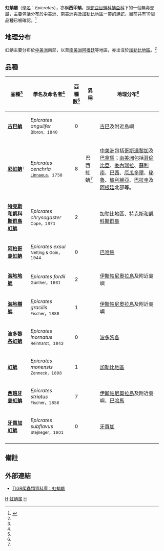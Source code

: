 {{Automatic taxobox
| taxon = Epicrates
| image = EpicratesCenchriaCenchria2.jpg
| image_caption = [[彩虹蚺|彩虹蚺]]（''Epicrates cenchria''）
| authority = Wagler，1830
| synonyms = * ''Epicrates'' - Wagler，1830
* ''Chilabothrus'' - A.M.C. Duméril & Bibron，1844
* ''Cliftia'' - Gray，1849
* ''Epicarsius'' - Fischer，1856
* ''Homalochilus'' - Fischer，1856
* ''Piesigaster'' - Seoane，1881
* ''Epicrates'' - Boulenger，1893
* ''Boella'' - H.M. Smith & Chiszar，1992<ref name="McD99">McDiarmid RW、Campbell JA、Touré T：《Snake Species of the World: A Taxonomic and Geographic Reference, vol. 1》頁511，Herpetologists' League，1999年。ISBN 1-893777-00-6</ref>}}

'''虹蚺屬'''（[[學名|學名]]：''Epicrates''），亦稱'''西印蚺'''，是[[蛇亞目|蛇亞目]][[蚺科|蚺科]][[蚺亞科|蚺亞科]]下的一個無毒蛇[[屬|屬]]，主要包括分布於[[中美洲|中美洲]]、[[南美洲|南美洲]]與及[[加勒比地區|加勒比地區]]一帶的蚺蛇，目前共有10個品種已被確認。<ref name="ITIS">{{ITIS|ID=174327|taxon=''Epicrates''|year=2008|date=6 July}}</ref>

==地理分布==
虹蚺主要分布於[[中美洲|中美洲]]南部，以至[[南美洲|南美洲]][[阿根廷|阿根廷]]等地區，亦出沒於[[加勒比地區|加勒比地區]]。<ref name="McD99"/>

==品種==
{|cellspacing=0 cellpadding=2 border=1 style="border-collapse: collapse;"
!bgcolor="#f0f0f0"|品種<ref name="ITIS"/>
!bgcolor="#f0f0f0"|學名及命名者<ref name="ITIS"/>
!bgcolor="#f0f0f0"|亞種數<ref name="ITIS"/>
!bgcolor="#f0f0f0"|異稱
!bgcolor="#f0f0f0"|地理分布<ref name="McD99"/>
|-
|'''[[古巴蚺|古巴蚺]]'''
|''Epicrates angulifer''<br /><small>Bibron，1840</small>
|align="center"|0
|
|style="width:40%"|[[古巴|古巴]]及附近島嶼
|-
|'''[[彩虹蚺|彩虹蚺]]'''<font size="-1"><sup>T</sup></font>
|''Epicrates cenchria''<br /><small>[[卡爾·林奈|Linnaeus]]，1758</small>
|align="center"|8
|巴西虹蚺<ref name="ITIS"/>
|[[中美洲|中美洲]]包括[[哥斯達黎加|哥斯達黎加]]及[[巴拿馬|巴拿馬]]；[[南美洲|南美洲]]包括[[哥倫比亞|哥倫比亞]]、[[委內瑞拉|委內瑞拉]]、[[蘇利南|蘇利南]]、[[巴西|巴西]]、[[厄瓜多爾|厄瓜多爾]]、[[秘魯|秘魯]]、[[玻利維亞|玻利維亞]]、[[巴拉圭|巴拉圭]]及[[阿根廷|阿根廷]]北部等。
|-
|'''[[特克斯和凱科斯群島虹蚺|特克斯和凱科斯群島虹蚺]]'''
|''Epicrates chrysogaster''<br /><small>Cope，1871</small>
|align="center"|2
|
|[[加勒比地區|加勒比地區]]、[[特克斯和凱科斯群島|特克斯和凱科斯群島]]
|-
|'''[[阿柏哥島虹蚺|阿柏哥島虹蚺]]'''
|''Epicrates exsul''<br /><small>Netting & Goin，1944</small>
|align="center"|0
|
|[[巴哈馬|巴哈馬]]
|-
|'''[[海地地蚺|海地地蚺]]'''
|''Epicrates fordii''<br /><small>Günther，1861</small>
|align="center"|2
|
|[[伊斯帕尼奧拉島|伊斯帕尼奧拉島]]及附近島嶼
|-
|'''[[海地樹蚺|海地樹蚺]]'''
|''Epicrates gracilis''<br /><small>Fischer，1888</small>
|align="center"|1
|
|[[伊斯帕尼奧拉島|伊斯帕尼奧拉島]]及附近島嶼
|-
|'''[[波多黎各虹蚺|波多黎各虹蚺]]'''
|''Epicrates inornatus''<br /><small>Reinhardt，1843</small>
|align="center"|0
|
|[[波多黎各|波多黎各]]
|-
|'''[[虹蚺|虹蚺]]'''
|''Epicrates monensis''<br /><small>Zenneck，1898</small>
|align="center"|1
|
|[[加勒比地區|加勒比地區]]
|-
|'''[[西班牙島虹蚺|西班牙島虹蚺]]'''
|''Epicrates striatus''<br /><small>Fischer，1856</small>
|align="center"|7
|
|[[伊斯帕尼奧拉島|伊斯帕尼奧拉島]]及附近島嶼、[[巴哈馬|巴哈馬]]
|-
|'''[[牙買加虹蚺|牙買加虹蚺]]'''
|''Epicrates subflavus''<br /><small>Stejneger，1901</small>
|align="center"|0
|
|[[牙買加|牙買加]]
|-
|}

==備註==
{{reflist}}

==外部連結==
*{{en}}[http://reptile-database.reptarium.cz/search.php?&genus=Epicrates&submit=Search TIGR爬蟲類資料庫：虹蚺屬]
{{Taxonbar}}

[[Category:1830年描述的动物|H]]
[[Category:虹蚺属|]]
[[Category:蚺科|H]]